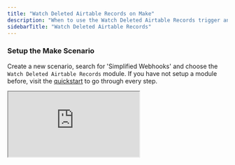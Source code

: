 ```yaml
---
title: "Watch Deleted Airtable Records on Make"
description: "When to use the Watch Deleted Airtable Records trigger and what to expect."
sidebarTitle: "Watch Deleted Airtable Records"
---
```


### Setup the Make Scenario

Create a new scenario, search for 'Simplified Webhooks' and choose the `Watch Deleted Airtable Records` module. If you have not setup a module before, visit the [quickstart](https://docs.simplified-webhooks.com/quickstart) to go through every step.

<Accordion title="Video Walkthrough" icon="sparkles">
  <iframe src="https://youtu.be/8mwDnzNKkb0" />
</Accordion>

### Receiving Triggers

The module `Watch Deleted Airtable Records` receives a trigger every time a record has been deleted in the chosen **Table** of your Airtable Base.

The output of the module will always look like this:

```json expandable
{
        "id": "90b26bea-80d2-404f-96e0-0d685fe3061d",
        "event": "delete",
        "recordId": "rec4yurm8f16BwMFj",
        "tableId": "tblKn2Ygplrq5Kmbg",
        "baseId": "appatVcKk6xNFwPej",
        "meta": {
            "source": "client",
            "occurredAt": "2025-07-14T08:47:20.174Z",
            "user": {
                "id": "usrnwwJUfsBR6EMXl",
                "name": "Test User",
                "email": "test.user@gmail.com"
            }
        }
    }
```

### Key components

In every delete-trigger you will always find

```json
{
"event":"delete",
"recordId":"",
"tableId":"",
"baseId":"",
"meta":{}
}
```

This helps to know **what has happened** and **where in your Airtable Base**.

### When to use the "Watch Deleted Airtable Records" module

Using the Simplified Webhooks module **is the only way to trigger Make Scenarios for deleted** **Airtable Records**. Watching deleted records usually comes up when you would like to prevent deletion but because of the interface or base settings you cannot clearly forbid it.

With the new trigger you **notify your team members who deleted** the records. You can **restore the deleted records** _manually_ or even setup a process to _automatically_ restore those records.